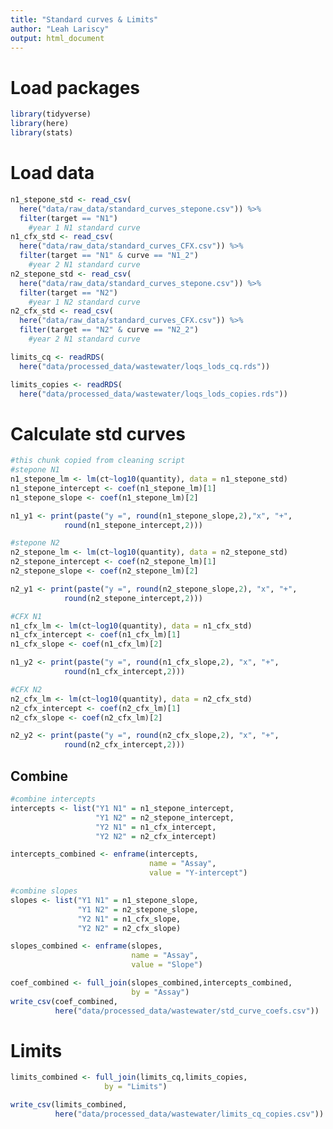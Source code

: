 ```yaml
---
title: "Standard curves & Limits"
author: "Leah Lariscy"
output: html_document
---
```


# Load packages

```r
library(tidyverse)
library(here)
library(stats)
```

# Load data

```r
n1_stepone_std <- read_csv(
  here("data/raw_data/standard_curves_stepone.csv")) %>% 
  filter(target == "N1")
    #year 1 N1 standard curve
n1_cfx_std <- read_csv(
  here("data/raw_data/standard_curves_CFX.csv")) %>% 
  filter(target == "N1" & curve == "N1_2")
    #year 2 N1 standard curve
n2_stepone_std <- read_csv(
  here("data/raw_data/standard_curves_stepone.csv")) %>% 
  filter(target == "N2")
    #year 1 N2 standard curve
n2_cfx_std <- read_csv(
  here("data/raw_data/standard_curves_CFX.csv")) %>% 
  filter(target == "N2" & curve == "N2_2")
    #year 2 N1 standard curve

limits_cq <- readRDS(
  here("data/processed_data/wastewater/loqs_lods_cq.rds"))

limits_copies <- readRDS(
  here("data/processed_data/wastewater/loqs_lods_copies.rds"))
```

# Calculate std curves

```r
#this chunk copied from cleaning script
#stepone N1
n1_stepone_lm <- lm(ct~log10(quantity), data = n1_stepone_std)
n1_stepone_intercept <- coef(n1_stepone_lm)[1]
n1_stepone_slope <- coef(n1_stepone_lm)[2]

n1_y1 <- print(paste("y =", round(n1_stepone_slope,2),"x", "+", 
            round(n1_stepone_intercept,2)))

#stepone N2
n2_stepone_lm <- lm(ct~log10(quantity), data = n2_stepone_std)
n2_stepone_intercept <- coef(n2_stepone_lm)[1]
n2_stepone_slope <- coef(n2_stepone_lm)[2]

n2_y1 <- print(paste("y =", round(n2_stepone_slope,2), "x", "+", 
            round(n2_stepone_intercept,2)))

#CFX N1
n1_cfx_lm <- lm(ct~log10(quantity), data = n1_cfx_std)
n1_cfx_intercept <- coef(n1_cfx_lm)[1]
n1_cfx_slope <- coef(n1_cfx_lm)[2]

n1_y2 <- print(paste("y =", round(n1_cfx_slope,2), "x", "+", 
            round(n1_cfx_intercept,2)))

#CFX N2
n2_cfx_lm <- lm(ct~log10(quantity), data = n2_cfx_std)
n2_cfx_intercept <- coef(n2_cfx_lm)[1]
n2_cfx_slope <- coef(n2_cfx_lm)[2]

n2_y2 <- print(paste("y =", round(n2_cfx_slope,2), "x", "+", 
            round(n2_cfx_intercept,2)))
```

## Combine

```r
#combine intercepts
intercepts <- list("Y1 N1" = n1_stepone_intercept,
                   "Y1 N2" = n2_stepone_intercept,
                   "Y2 N1" = n1_cfx_intercept,
                   "Y2 N2" = n2_cfx_intercept)

intercepts_combined <- enframe(intercepts, 
                               name = "Assay",
                               value = "Y-intercept")

#combine slopes
slopes <- list("Y1 N1" = n1_stepone_slope,
               "Y1 N2" = n2_stepone_slope,
               "Y2 N1" = n1_cfx_slope,
               "Y2 N2" = n2_cfx_slope)

slopes_combined <- enframe(slopes,
                           name = "Assay",
                           value = "Slope")

coef_combined <- full_join(slopes_combined,intercepts_combined, 
                           by = "Assay")
write_csv(coef_combined, 
          here("data/processed_data/wastewater/std_curve_coefs.csv"))
```

# Limits

```r
limits_combined <- full_join(limits_cq,limits_copies,
                     by = "Limits")

write_csv(limits_combined, 
          here("data/processed_data/wastewater/limits_cq_copies.csv"))
```
